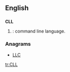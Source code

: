 ==English==

==={{abbreviation-old|en}}===
'''CLL'''

# {{context|computing|lang=en}}: command line language.

===Anagrams===
* [[LLC#English|LLC]]

[[tr:CLL]]